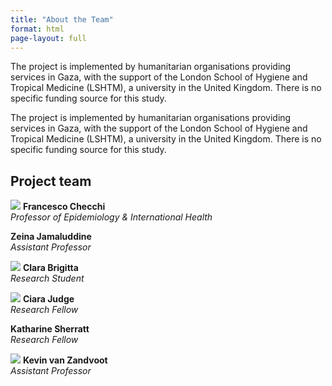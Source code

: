 ```yaml
---
title: "About the Team"
format: html
page-layout: full
---
```


The project is implemented by humanitarian organisations providing services in Gaza, with the support of the London School of Hygiene and Tropical Medicine (LSHTM), a university in the United Kingdom. There is no specific funding source for this study.

The project is implemented by humanitarian organisations providing services in Gaza, with the support of the London School of Hygiene and Tropical Medicine (LSHTM), a university in the United Kingdom. There is no specific funding source for this study.

## Project team

::: {.grid .team-grid}

::: {.g-col-4}
::: {.team-card}
![](https://www.lshtm.ac.uk/sites/default/files/styles/profile_full_image_elements/public/profile_image/2275.jpg?itok=YuuBTS5L){.img-fluid .team-photo}
**Francesco Checchi**  
_Professor of Epidemiology & International Health_
:::
:::

::: {.g-col-4}
::: {.team-card}
**Zeina Jamaluddine**  
_Assistant Professor_
:::
:::

::: {.g-col-4}
::: {.team-card}
![](https://www.lshtm.ac.uk/sites/default/files/styles/profile_full_image_elements/public/profile_image/5953.jpg?itok=lHm-pUor){.img-fluid .team-photo}
**Clara Brigitta**  
_Research Student_
:::
:::

::: {.g-col-4}
::: {.team-card}
![](https://www.biology.ox.ac.uk/sites/default/files/styles/listing_tile_text_displayed_image/public/biology2/images/person/ciara_judge.jpg?itok=7PRkX6Hz){.img-fluid .team-photo}
**Ciara Judge**  
_Research Fellow_
:::
:::

::: {.g-col-4}
::: {.team-card}
**Katharine Sherratt**  
_Research Fellow_
:::
:::

::: {.g-col-4}
::: {.team-card}
![](https://www.lshtm.ac.uk/sites/default/files/styles/profile_full_image_elements/public/profile_image/3165.jpg?itok=Rz8nkwbC){.img-fluid .team-photo}
**Kevin van Zandvoot**  
_Assistant Professor_
:::
:::

:::

